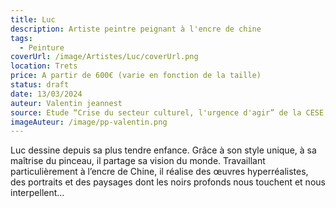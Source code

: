 ```yaml
---
title: Luc
description: Artiste peintre peignant à l'encre de chine
tags:
  - Peinture
coverUrl: /image/Artistes/Luc/coverUrl.png
location: Trets
price: A partir de 600€ (varie en fonction de la taille)
status: draft
date: 13/03/2024
auteur: Valentin jeannest
source: Etude “Crise du secteur culturel, l'urgence d'agir” de la CESE
imageAuteur: /image/pp-valentin.png
---
```


Luc dessine depuis sa plus tendre enfance. Grâce à son style unique, à sa maîtrise du pinceau, il partage sa vision du monde. Travaillant particulièrement à l’encre de Chine, il réalise des œuvres hyperréalistes, des portraits et des paysages dont les noirs profonds nous touchent et nous interpellent...
